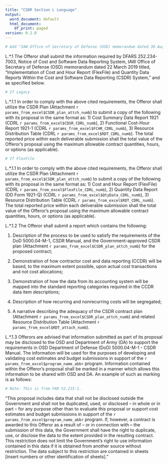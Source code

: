 ```yaml
---
title: "CSDR Section L Language"
output:
  word_document: default
  html_document:
    df_print: paged
version: 0.1.0
---
```

```r
# Add "IAW Office of Secretary of Defense (OSD) memorandum dated 30 August 2018 titled, "Implementation of Cost Data Reporting Requirements for Middle Tier Acquisition Programs," if being used with an 804 program.
```
L.*.1 The Offeror shall submit the information required by DFARS 252.234-7003, Notice of Cost and Software Data Reporting System, IAW Office of Secretary of Defense (OSD) memorandum dated 22 March 2019 titled, "Implementation of Cost and Hour Report (FlexFile) and Quantity Data Reports Within the Cost and Software Data Reporting (CSDR) System," and as specified below.  

```r
# If Legacy
```
L.*.1.1 In order to comply with the above cited requirements, the Offeror shall utilize the CSDR Plan (Attachment `r params_from_excel$CSDR_plan_attch_numb`) to submit a copy of the following with its proposal in the same format as: 1) Cost Summary Data Report 1921 (CDRL `r params_from_excel$CDSR_CDRL_numb`), 2) Functional Cost-Hour Report 1921-1 (CDRL `r params_from_excel$FCHR_CDRL_numb`), 3) Resource Distribution Table (CDRL `r params_from_excel$RDT_CDRL_numb`). The total reported price within each deliverable submission shall the total value of the Offeror's proposal using the maximum allowable contract quantities, hours, or options (as applicable).  

```r
# If FlexFile
```
L.*.1.1 In order to comply with the above cited requirements, the Offeror shall utilize the CSDR Plan (Attachment `r params_from_excel$CSDR_plan_attch_numb`) to submit a copy of the following with its proposal in the same format as: 1) Cost and Hour Report (FlexFile) (CDRL `r params_from_excel$FlexFile_CDRL_numb`), 2) Quantity Data Report (DD Form 1921-Q) (CDRL `r params_from_excel$QtyData_CDRL_numb`), 3) Resource Distribution Table (CDRL `r params_from_excel$RDT_CDRL_numb`). The total reported price within each deliverable submission shall the total value of the Offeror's proposal using the maximum allowable contract quantities, hours, or options (as applicable).  

L.*.1.2 The Offeror shall submit a report which contains the following:  

(1) Description of the process to be used to satisfy the requirements of the DoD 5000.04-M-1, CSDR Manual, and the Government-approved CSDR plan (Attachment `r params_from_excel$CSDR_plan_attch_numb`) for the proposed contract;  

(2) Demonstration of how contractor cost and data reporting (CCDR) will be based, to the maximum extent possible, upon actual cost transactions and not cost allocations;  

(3) Demonstration of how the data from its accounting system will be mapped into the standard reporting categories required in the CCDR data item descriptions;  

(4) Description of how recurring and nonrecurring costs will be segregated;  

(5) A narrative describing the adequacy of the CSDR contract plan (Attachment `r params_from_excel$CSDR_plan_attch_numb`) and related Resource Distribution Table (Attachment `r params_from_excel$RDT_attach_numb`).  

L.*.1.3 Offerors are advised that information submitted as part of its proposal may be disclosed to the OSD and Department of Army (DA) to support the requirements in OSD Department of Defense (DoD) 5000.04-M-1 - CSDR Manual. The information will be used for the purposes of developing and validating cost estimates and budget submissions in support of the `r params_from_excel$program_name_abbr` program. Information contained within the Offeror's proposal shall be marked in a manner which allows this information to be shared with OSD and DA. An example of such as marking is as follows:

```r
# Note: This is from FAR 52.215-1.
```

"This proposal includes data that shall not be disclosed outside the Government and shall not be duplicated, used, or disclosed -- in whole or in part -- for any purpose other than to evaluate this proposal or support cost estimates and budget submissions in support of the `r params_from_excel$program_name_abbr` program. If, however, a contract is awarded to this Offeror as a result of -- or in connection with -- the submission of this data, the Government shall have the right to duplicate, use, or disclose the data to the extent provided in the resulting contract. This restriction does not limit the Government's right to use information contained in this data if it is obtained from another source without restriction. The data subject to this restriction are contained in sheets [insert numbers or other identification of sheets]."  
